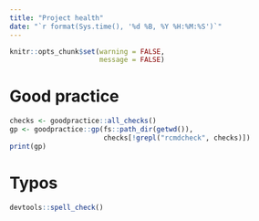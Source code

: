 ```yaml
---
title: "Project health"
date: "`r format(Sys.time(), '%d %B, %Y %H:%M:%S')`"
---
```


```r
knitr::opts_chunk$set(warning = FALSE,
                      message = FALSE)
```

# Good practice

```r
checks <- goodpractice::all_checks()
gp <- goodpractice::gp(fs::path_dir(getwd()),
                       checks[!grepl("rcmdcheck", checks)])
print(gp)
```

# Typos

```r
devtools::spell_check()
```
